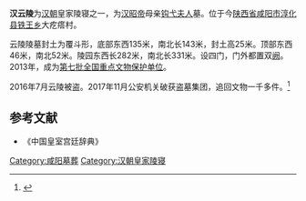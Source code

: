 {{文物保护单位
| 级别 = 全国
| 名称 = 汉云陵
| 图片 = 
| 编号 = 7-0667	
| 分类 = 古墓葬
| 时代 = [[西汉|西汉]]
| 所在 = {{CHN}}[[陕西省|陕西省]][[咸阳市|咸阳市]][[淳化县|淳化县]]
| 登录 = 2013年
| Cat = 陕西全国重点文物保护单位
}}
'''汉云陵'''为[[汉朝|汉朝]]皇家陵寝之一，为[[汉昭帝|汉昭帝]]母亲[[钩弋夫人|钩弋夫人]]墓。位于今[[陕西省|陕西省]][[咸阳市|咸阳市]][[淳化县|淳化县]][[铁王乡|铁王乡]]大疙瘩村。

云陵陵墓封土为覆斗形，底部东西135米，南北长143米，封土高25米。顶部东西46米，南北52米。陵园东西长282米，南北长331米。设四门，门外都置双[[阙|阙]]。2013年，成为[[第七批全国重点文物保护单位|第七批全国重点文物保护单位]]。

2016年7月云陵被盗。2017年11月公安机关破获盗墓集团，追回文物一千多件。<ref>{{cite news |url=http://china.chinadaily.com.cn/2017-11/18/content_34680570.htm |title=陕西警方破获“钩弋夫人”墓被盗系列大案 1100余涉案文物“上交国家” |date=2017-11-18 |work=中国日报 |accessdate=2017-12-01 |archive-date=2017-12-01 |archive-url=https://web.archive.org/web/20171201033211/http://china.chinadaily.com.cn/2017-11/18/content_34680570.htm |dead-url=no }}</ref>

==参考文献==
*《中国皇室宫廷辞典》
{{汉朝皇陵}}
{{陕西全国重点文物保护单位}}
[[Category:咸阳墓葬|Category:咸阳墓葬]]
[[Category:汉朝皇家陵寝|Category:汉朝皇家陵寝]]